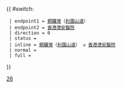 {{ #switch: {{{format|}}}
  | endpoint1 = [[銅鑼灣]]（[[利園山道]]）
  | endpoint2 = [[香港港安醫院]]
  | direction = 0
  | status = 
  | inline = [[銅鑼灣]]（[[利園山道]]） ↺ [[香港港安醫院]]
  | normal =
  | full =
}}<noinclude>[[Category:港島專線小巴路線模板|26]]</noinclude>